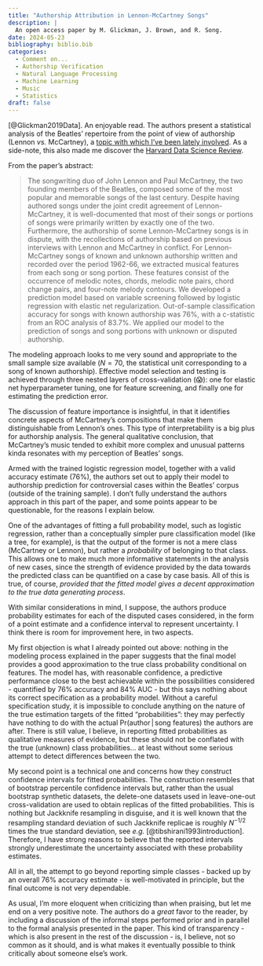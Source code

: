 ```yaml
---
title: "Authorship Attribution in Lennon-McCartney Songs"
description: |
  An open access paper by M. Glickman, J. Brown, and R. Song.
date: 2024-05-23
bibliography: biblio.bib
categories: 
  - Comment on...
  - Authorship Verification
  - Natural Language Processing
  - Machine Learning
  - Music
  - Statistics
draft: false
---
```


[@Glickman2019Data]. An enjoyable read. The authors present a statistical analysis of the Beatles' repertoire from the point of view of authorship (Lennon *vs.* McCartney), a [topic with which I've been lately involved](https://vgherard.github.io/posts/2024-04-25-grammar-as-a-biometric-for-authorship-verification/). As a side-note, this also made me discover the [Harvard Data Science Review](https://hdsr.mitpress.mit.edu/).

From the paper's abstract:

> The songwriting duo of John Lennon and Paul McCartney, the two founding members of the Beatles, composed some of the most popular and memorable songs of the last century. Despite having authored songs under the joint credit agreement of Lennon-McCartney, it is well-documented that most of their songs or portions of songs were primarily written by exactly one of the two. Furthermore, the authorship of some Lennon-McCartney songs is in dispute, with the recollections of authorship based on previous interviews with Lennon and McCartney in conflict. For Lennon-McCartney songs of known and unknown authorship written and recorded over the period 1962-66, we extracted musical features from each song or song portion. These features consist of the occurrence of melodic notes, chords, melodic note pairs, chord change pairs, and four-note melody contours. We developed a prediction model based on variable screening followed by logistic regression with elastic net regularization. Out-of-sample classification accuracy for songs with known authorship was 76%, with a c-statistic from an ROC analysis of 83.7%. We applied our model to the prediction of songs and song portions with unknown or disputed authorship.

The modeling approach looks to me very sound and appropriate to the small sample size available ($N = 70$, the statistical unit corresponding to a song of known authorship). Effective model selection and testing is achieved through three nested layers of cross-validation (😱): one for elastic net hyperparameter tuning, one for feature screening, and finally one for estimating the prediction error.

The discussion of feature importance is insightful, in that it identifies concrete aspects of McCartney's compositions that make them distinguishable from Lennon's ones. This type of interpretability is a big plus for authorship analysis. The general qualitative conclusion, that McCartney's music tended to exhibit more complex and unusual patterns kinda resonates with my perception of Beatles' songs.

Armed with the trained logistic regression model, together with a valid accuracy estimate (76%), the authors set out to apply their model to authorship prediction for controversial cases within the Beatles' corpus (outside of the training sample). I don't fully understand the authors approach in this part of the paper, and some points appear to be questionable, for the reasons I explain below.

One of the advantages of fitting a full probability model, such as logistic regression, rather than a conceptually simpler pure classification model (like a tree, for example), is that the output of the former is not a mere class (McCartney or Lennon), but rather a *probability* of belonging to that class. This allows one to make much more informative statements in the analysis of new cases, since the strength of evidence provided by the data towards the predicted class can be quantified on a case by case basis. All of this is true, of course, *provided that the fitted model gives a decent approximation to the true data generating process*.

With similar considerations in mind, I suppose, the authors produce probability estimates for each of the disputed cases considered, in the form of a point estimate and a confidence interval to represent uncertainty. I think there is room for improvement here, in two aspects.

My first objection is what I already pointed out above: nothing in the modeling process explained in the paper suggests that the final model provides a good approximation to the true class probability conditional on features. The model has, with reasonable confidence, a predictive performance close to the best achievable within the possibilities considered - quantified by 76% accuracy and 84% AUC - but this says nothing about its correct specification as a probability model. Without a careful specification study, it is impossible to conclude anything on the nature of the true estimation targets of the fitted "probabilities": they may perfectly have nothing to do with the actual $\text{Pr}(\text{author}\,\vert\, \text{song features})$ the authors are after. There is still value, I believe, in reporting fitted probabilities as qualitative measures of evidence, but these should not be conflated with the true (unknown) class probabilities... at least without some serious attempt to detect differences between the two.

My second point is a technical one and concerns how they construct confidence intervals for fitted probabilities. The construction resembles that of bootstrap percentile confidence intervals but, rather than the usual bootstrap synthetic datasets, the delete-one datasets used in leave-one-out cross-validation are used to obtain replicas of the fitted probabilities. This is nothing but Jackknife resampling in disguise, and it is well known that the resampling standard deviation of such Jackknife replicae is roughly $N ^{-1/2}$ times the true standard deviation, see *e.g.* [@tibshirani1993introduction]. Therefore, I have strong reasons to believe that the reported intervals strongly underestimate the uncertainty associated with these probability estimates.

All in all, the attempt to go beyond reporting simple classes - backed up by an overall 76% accuracy estimate - is well-motivated in principle, but the final outcome is not very dependable.

As usual, I'm more eloquent when criticizing than when praising, but let me end on a very positive note. The authors do a *great* favor to the reader, by including a discussion of the informal steps performed prior and in parallel to the formal analysis presented in the paper. This kind of transparency - which is also present in the rest of the discussion - is, I believe, not so common as it should, and is what makes it eventually possible to think critically about someone else's work.
